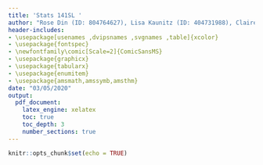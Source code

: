 ```yaml
---
title: 'Stats 141SL '
author: "Rose Din (ID: 804764627), Lisa Kaunitz (ID: 404731988), Claire Markey (ID: 104789928), Allison Ocelo (ID: 404799327), Cristina Sanchez (ID: 805119924), and Kayla Schroeder (ID: 804729436) - Section 1A"
header-includes:
- \usepackage[usenames ,dvipsnames ,svgnames ,table]{xcolor}
- \usepackage{fontspec}
- \newfontfamily\comic[Scale=2]{ComicSansMS}
- \usepackage{graphicx}
- \usepackage{tabularx}
- \usepackage{enumitem}
- \usepackage{amsmath,amssymb,amsthm}
date: "03/05/2020"
output: 
  pdf_document:
    latex_engine: xelatex
    toc: true
    toc_depth: 3
    number_sections: true
---
```


```r
knitr::opts_chunk$set(echo = TRUE)
```
\thispagestyle{empty}
\newpage
\section{Abstract}

\textit{This is my abstract.}

\newpage
\section{Research Questions}

\textit{This is the problem we are solving} 

\newpage
\section{Variables of the Study and how they were Measured}

\begin{center}
\begin{tabular}{ | l | l | p{10cm} |} 
\hline
\multicolumn{3}{|c|}{Data Codebook} \\
\hline
Number & Attribute & Description \\
\hline
\hline
1 & babyage & Babies current age in Days. \\ \hline
2 & momsdeliveryage & Mother's Age at Delivery.\\ \hline
3 & momsedu & Mother's Education Level.	\\ \hline
4 & sex & Baby's Gender.	\\ \hline
5 & art & Was your baby conceived with the help of assisted reproductive technology (ART) such as IVF, IUI, etc...?	.\\ \hline	
6 & artmethod 1  & In vitro fertilization (IVF) assisted in conceiving baby.	\\ \hline
7 & artmethod 2 & Egg donation assisted in conceiving baby.\\ \hline	
8 & artmethod 3 & Sperm donation assisted in conceiving baby.	\\ \hline
9 & artmethod 4 & Embryo adoption assisted in conceiving baby.\\ \hline	
10 & artmethod 5 & OTHER (?) assisted in conceiving baby.\\ \hline
11 & artmethod 6 & Intracytoplasmic sperm injection (ICSI) assisted in conceiving baby.\\ \hline	
12 & artmethod 7 & Intrauterine insemination (IUI) assisted in conceiving baby.\\ \hline	
13 & mom trauma & Did the mother experience any extremely stressful event during pregnancy, such as the death of a family member, divorce, homelessness, living in a war zone, or abuse?\\ \hline	
14 & maternalpregnancyproblems (1-21) & Were there any of the following interventions, complications, or abnormalities during this pregnancy with baby?
1, Gestational diabetes | 2, Infections requiring antibiotics | 3, Placenta previa | 15, Placenta accreta | 21, Chorioamnionitis | 16, Hyperemesis gravidarum | 4, Antidepressants to treat depression | 5, Anticonvulsants to treat seizures | 6, Intrauterine growth restriction (IUGR) | 7, Preeclampsia/eclampsia | 8, Anemia | 9, Hypertension (high blood pressure) | 10, History of recurrent miscarriage/ recurrent pregnancy loss | 11, Preterm labor | 12, Cerclage, cervical incompetence, or insufficiency | 13, Placental abruption | 14, Vaginal bleeding | 17, Treatment with opioids including Subutex (buprenorphine), suboxone, methadone | 19, Perinatal or Post-partum depression | 20, Perinatal or Post-partum psychosis | 18, Other (please specify)	\\ \hline
15 & matmentalhealth (1-7) & Has mother had any of the following diagnoses, before, during, or after pregnancy?	
1, depression | 2, anxiety | 3, obsessive compulsive disorder | 4, bipolar disorder | 5, ADHD | 6, psychosis, schizophrenia, or schizoaffective disorder | 7, Other	.\\ \hline		   
16 & mat dep & Maternal depression	
1, Before pregnancy | 2, During pregnancy | 3, After pregnancy	.\\ \hline	
17 & mat anx & Maternal anxiety. 
1, Before pregnancy | 2, During pregnancy | 3, After pregnancy	.\\ \hline		   
18 & mat ocd & Maternal obsessive compulsive disorder
1, Before pregnancy | 2, During pregnancy | 3, After pregnancy.\\ \hline	   
19 & mat bp & Maternal bipolar disorder.
1, Before pregnancy | 2, During pregnancy | 3, After pregnancy. \\ \hline
20 & mat adhd & Maternal ADHD.
1, Before pregnancy | 2, During pregnancy | 3, After pregnancy.\\ \hline	   
21 & mat pssd & Maternal psychosis, schizophrenia, or schizoaffective disorder.
1, Before pregnancy | 2, During pregnancy | 3, After pregnancy.\\ \hline	   
22 & momfever &Did mother have a fever (>101F, 38.3C) during pregnancy?	\\ \hline		   
23 & whenfever (1-3) & During which trimester was mother's fever?
1, First trimester (weeks 1-12)|2, Second trimester (weeks 13-27)|3, Third Trimester (weeks 28-40). \\ \hline	   
24 & delivery & How was your baby delivered? 
1, Unassisted Vaginal Birth|2, Assisted Vaginal Birth (forceps, vacuum)|3, Planned Caesarean|4, Emergency Caesarean	\\ \hline
25 & momlivebirths & How many total live births has mother had, including your baby?\\ \hline		   
26 & totalpregnancies & How many total pregnancies has mother had, including your baby?	\\ \hline		   
27 & maternalproblems1 & Total number of pregnancy problems mother experienced during pregnancy (excluding other and Suboxone use).
1 = have 1+ pregnancy problems, 0 otherwise.\\ \hline		   
28 & asd1 & Total number of family members with ASD (experiencing other)	
1 = have 1+ family members with ASD, 0 otherwise.\\ \hline		   
29 & deaf1 & Total number of family members Deaf (experiencing other).
1 = have 1+ family members Deaf, 0 otherwise.\\ \hline	
30 & ddfamily1 &Did any of the following family members have a history of developmental delay while an infant?
1 = have 1+ family members with developmental delay, 0 otherwise\\ \hline	   
31 & szbpfamily1 & Total number of family members with SZ/BP (experiencing other). 
1 = have 1+ family members with SZ/BP, 0 otherwise. \\ \hline		   
32 & tri tabacco & Total number of trimesters tabacco was used. \\ \hline		   
33 & tri vaping & Total number of trimesters vaping was used.\\ \hline		   
34 & tri alcohol & Total number of trimesters alcohol was used.	\\ \hline
35 & tri cannabis & Total number of trimesters cannabis was used.\\ \hline		   
36 & tri stimulants & Total number of trimesters stimulants were used.	\\ \hline	   
37 & tri opioids & Total number of trimesters opioids were used.\\ \hline		   
38 & tri psychoactives & Total number of trimesters psychoactives were used.\\ \hline		   
39 & risk score ASD & Total number of ASD risk behaviors.  Large number suggests higher risk.\\ 
\hline
\end{tabular} 
\end{center}


\newpage
\section{Exploratory Data Analysis}

\textit{EDA}

\newpage
\section{Statistical analysis used to answer the research questions}

\textit{Text}


\newpage
\section{Summary of results}

\textit{Text}


\newpage
\section{Interpretation of results}

\textit{Text}

\newpage
\section{Interpretation of plots}

\textit{Text}

\newpage
\section{Overall conclusions}

\textit{Text}

\newpage
\section{Challenges of the study}

\textit{Text}

\newpage
\section{Recommendations for the future}

\textit{Text}




